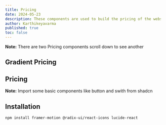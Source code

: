```yaml
---
title: Pricing
date: 2024-05-23
description: These components are used to build the pricing of the website.
author: Karthikeyavarma
published: true
toc: false
---
```


<Callout>

**Note:** There are two Pricing components scroll down to see another

</Callout>

## Gradient Pricing

<ComponentPreview name="gradientpricingdemo" />

## Pricing

<Callout>

**Note:** Import some basic components like button and swith from shadcn

</Callout>

<ComponentPreview name="pricingdemo" />

## Installation

```bash
npm install framer-motion @radix-ui/react-icons lucide-react
```
